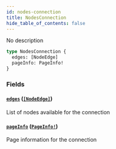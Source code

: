 ```yaml
---
id: nodes-connection
title: NodesConnection
hide_table_of_contents: false
---
```



No description

```graphql
type NodesConnection {
  edges: [NodeEdge]
  pageInfo: PageInfo!
}
```


### Fields

#### [`edges`](#) ([`[NodeEdge]`](/docs/testnet/graphql/objects/node-edge))

List of nodes available for the connection


#### [`pageInfo`](#) ([`PageInfo!`](/docs/testnet/graphql/objects/page-info))

Page information for the connection




